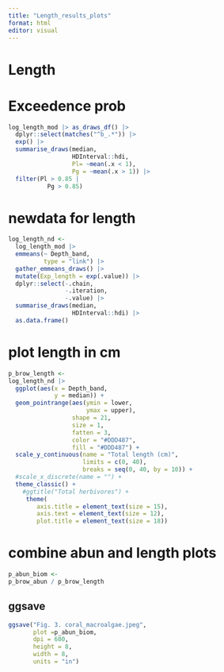 ---
title: "Length_results_plots"
format: html
editor: visual
---

# Length

# Exceedence prob

```{r}
log_length_mod |> as_draws_df() |> 
  dplyr::select(matches("^b_.*")) |> 
  exp() |> 
  summarise_draws(median,
                  HDInterval::hdi,
                  Pl= ~mean(.x < 1),
                  Pg = ~mean(.x > 1)) |> 
  filter(Pl > 0.85 | 
           Pg > 0.85)
```

# newdata for length

```{r}
log_length_nd <- 
  log_length_mod |> 
  emmeans(~ Depth_band, 
          type = "link") |> 
  gather_emmeans_draws() |> 
  mutate(Exp_length = exp(.value)) |> 
  dplyr::select(-.chain,
                -.iteration,
                -.value) |> 
  summarise_draws(median, 
                  HDInterval::hdi) |> 
  as.data.frame()
```

# plot length in cm

```{r}
p_brow_length <- 
log_length_nd |> 
  ggplot(aes(x = Depth_band,
             y = median)) +
  geom_pointrange(aes(ymin = lower,
                      ymax = upper),
                  shape = 21,
                  size = 1,
                  fatten = 3,
                  color = "#DDD487",
                  fill = "#DDD487") +
  scale_y_continuous(name = "Total length (cm)",
                     limits = c(0, 40),
                     breaks = seq(0, 40, by = 10)) +
  #scale_x_discrete(name = "") +
  theme_classic() +
    #ggtitle("Total herbivores") +
     theme(
        axis.title = element_text(size = 15),
        axis.text = element_text(size = 12),
        plot.title = element_text(size = 18))
```

# combine abun and length plots

```{r}
p_abun_biom <- 
p_brow_abun / p_brow_length
```

## ggsave

```{r}
ggsave("Fig. 3. coral_macroalgae.jpeg",
       plot =p_abun_biom, 
       dpi = 600, 
       height = 8, 
       width = 8, 
       units = "in")
```
